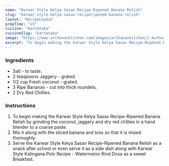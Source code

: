 ---
name: "Karwar Style Kelya Sasav Recipe-Ripened Banana Relish"
slug: "karwar-style-kelya-sasav-reciperipened-banana-relish"
layout: 'RecipeLayout'
prepTime: "15"
cuisine: "Karnataka"
cuisineSlug: "karnataka"
image: "https://www.archanaskitchen.com/images/archanaskitchen/1-Author/sibyl_sunitha/Karwar_Style_Kelya_Sasav_Recipe_Banana_Relish_Recipe.jpg"
excerpt: "To begin making the Karwar Style Kelya Sasav Recipe-Ripened Banana Relish by grinding the coconut, jaggery and dry red chillies in a hand blender to a coarse paste"
---

### Ingredients

- Salt - to taste.
- 2 teaspoons Jaggery - grated.
- 1/2 cup Fresh coconut - grated.
- 3 Ripe Bananas - cut into thick roundels.
- 2 Dry Red Chillies.

### Instructions

1. To begin making the Karwar Style Kelya Sasav Recipe-Ripened Banana Relish by grinding the coconut, jaggery and dry red chillies in a hand blender to a coarse paste.
1. Mix it along with the sliced banana and toss so that it is mixed thoroughly.
1. Serve the Karwar Style Kelya Sasav Recipe-Ripened Banana Relish as a snack after school or even serve it as a side dish along with Karwar Style Kalingana Polo Recipe - Watermelon Rind Dosa as a sweet Breakfast.
